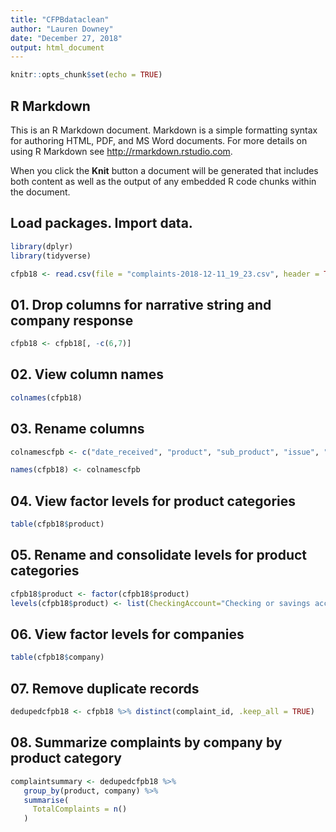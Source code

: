 ---
title: "CFPBdataclean"
author: "Lauren Downey"
date: "December 27, 2018"
output: html_document
---

```{r setup, include=FALSE}
knitr::opts_chunk$set(echo = TRUE)
```

## R Markdown

This is an R Markdown document. Markdown is a simple formatting syntax for authoring HTML, PDF, and MS Word documents. For more details on using R Markdown see <http://rmarkdown.rstudio.com>.

When you click the **Knit** button a document will be generated that includes both content as well as the output of any embedded R code chunks within the document. 

## Load packages. Import data.
```{r}
library(dplyr)
library(tidyverse)
```
```{r}
cfpb18 <- read.csv(file = "complaints-2018-12-11_19_23.csv", header = TRUE,sep = ",")
```

## 01. Drop columns for narrative string and company response
```{r}
cfpb18 <- cfpb18[, -c(6,7)]
```

## 02. View column names
```{r}
colnames(cfpb18)
```

## 03. Rename columns
```{r}
colnamescfpb <- c("date_received", "product", "sub_product", "issue", "sub_issue", "company", "state", "zip", "tags", "consent", "submit_via", "date_sent", "comp_response", "timely_resp", "cons_dispute", "complaint_id")
```
```{r}
names(cfpb18) <- colnamescfpb
```

## 04. View factor levels for product categories
```{r}
table(cfpb18$product)
```

## 05. Rename and consolidate levels for product categories
```{r}
cfpb18$product <- factor(cfpb18$product)
levels(cfpb18$product) <- list(CheckingAccount="Checking or savings account", VehicleLoan="Vehicle loan or lease", CreditCard="Credit card or prepaid card", MortgageLoan="Mortgage", DebtCollection="Debt collection", Other=c("Credit reporting, credit repair services, or other personal consumer reports", "Money transfer, virtual currency, or money service", "Payday loan, title loan, or personal loan", "Student loan"))
```

## 06. View factor levels for companies
```{r}
table(cfpb18$company)
```

## 07. Remove duplicate records
```{r}
dedupedcfpb18 <- cfpb18 %>% distinct(complaint_id, .keep_all = TRUE)
```


## 08. Summarize complaints by company by product category
```{r}
complaintsummary <- dedupedcfpb18 %>%
   group_by(product, company) %>%
   summarise(
     TotalComplaints = n()
   )
```

